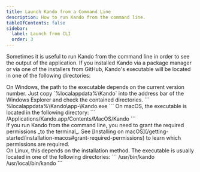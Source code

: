 ```yaml
---
title: Launch Kando from a Command Line
description: How to run Kando from the command line.
tableOfContents: false
sidebar:
  label: Launch from CLI
  order: 3
---
```



Sometimes it is useful to run Kando from the command line in order to see the output of the application.
If you installed Kando via a package manager or via one of the installers from GitHub, Kando's executable will be located in one of the following directories:

<Tabs>
  <TabItem label="Windows" icon="seti:windows">
    On Windows, the path to the executable depends on the current version number. Just copy `%localappdata%\Kando` into the address bar of the Windows Explorer and check the contained directories.
    ```
    %localappdata%\Kando\app-<version number>\Kando.exe
    ```
  </TabItem>
  <TabItem label="macOS" icon="apple">
    On macOS, the executable is located in the following directory:
    ```
    /Applications/Kando.app/Contents/MacOS/Kando
    ```
    <Aside type="caution" title="Grant Permissions!">
    If you run Kando from the command line, you need to grant the required permissions _to the terminal_. See [Installing on macOS](/getting-started/installation-macos#grant-required-permissions) to learn which permissions are required.
    </Aside>

  </TabItem>
  <TabItem label="Linux" icon="linux">
    On Linux, this depends on the installation method. The executable is usually located in one of the following directories:
    ```
    /usr/bin/kando
    /usr/local/bin/kando
    ```
  </TabItem>
</Tabs>
